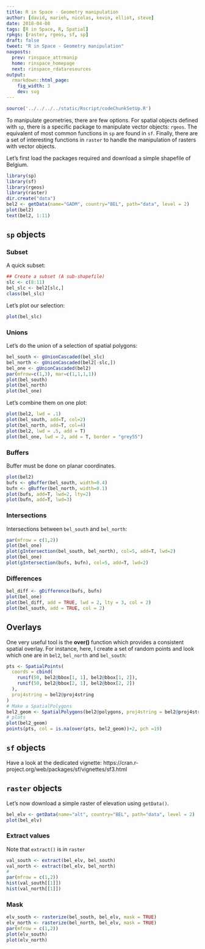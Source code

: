 ```yaml
---
title: R in Space - Geometry manipulation
author: [david, marieh, nicolas, kevin, elliot, steve]
date: 2018-04-08
tags: [R in Space, R, Spatial]
rpkgs: [raster, rgeos, sf, sp]
draft: false
tweet: "R in Space - Geometry manipulation"
navposts:
  prev: rinspace_attrmanip
  home: rinspace_homepage
  next: rinspace_rdataresources
output:
  rmarkdown::html_page:
    fig_width: 3
    dev: svg
---
```





```r
source('../../../../static/Rscript/codeChunkSetUp.R')
```


To manipulate geometries, there are few options. For spatial objects defined
with `sp`, there is a specific package to manipulate vector objects: `rgeos`.
The equivalent of most common functions in `sp` are found in `sf`.
Finally, there are a set of interesting functions in `raster` to handle
the manipulation of rasters with vector objects.


Let's first load the packages required and download a simple shapefile of Belgium.

```R
library(sp)
library(sf)
library(rgeos)
library(raster)
dir.create("data")
bel2 <- getData(name="GADM", country="BEL", path="data", level = 2)
plot(bel2)
text(bel2, 1:11)
```


## `sp` objects



### Subset

A quick subset:

```R
## Create a subset (A sub-shapefile)
slc <- c(8:11)
bel_slc <- bel2[slc,]
class(bel_slc)
```

Let's plot our selection:

```r
plot(bel_slc)
```


### Unions

Let's do the union of a selection of spatial polygons:

```R
bel_south <- gUnionCascaded(bel_slc)
bel_north <- gUnionCascaded(bel2[-slc,])
bel_one <- gUnionCascaded(bel2)
par(mfrow=c(1,3), mar=c(1,1,1,1))
plot(bel_south)
plot(bel_north)
plot(bel_one)
```

Let's combine them on one plot:

```R
plot(bel2, lwd = .1)
plot(bel_south, add=T, col=2)
plot(bel_north, add=T, col=4)
plot(bel2, lwd = .5, add = T)
plot(bel_one, lwd = 2, add = T, border = "grey55")
```




### Buffers

Buffer must be done on planar coordinates.

```R
plot(bel2)
bufs <- gBuffer(bel_south, width=0.4)
bufn <- gBuffer(bel_north, width=0.1)
plot(bufs, add=T, lwd=2, lty=2)
plot(bufn, add=T, lwd=3)
```

### Intersections

Intersections between `bel_south` and `bel_north`:

```R
par(mfrow = c(1,2))
plot(bel_one)
plot(gIntersection(bel_south, bel_north), col=5, add=T, lwd=2)
plot(bel_one)
plot(gIntersection(bufs, bufn), col=5, add=T, lwd=2)
```



### Differences

```r
bel_diff <- gDifference(bufs, bufn)
plot(bel_one)
plot(bel_diff, add = TRUE, lwd = 2, lty = 3, col = 2)
plot(bel_south, add = TRUE, col = 2)
```


## Overlays

One very useful tool is the **over()** function which provides a consistent
spatial overlay. For instance, here, I create a set of random points and
look which one are in `bel2`, `bel_north` and `bel_south`:

```r
pts <- SpatialPoints(
  coords = cbind(
    runif(50, bel2@bbox[1, 1], bel2@bbox[1, 2]),
    runif(50, bel2@bbox[2, 1], bel2@bbox[2, 2])
  ),
  proj4string = bel2@proj4string
)
# Make a SpatialPolygons
bel2_geom <- SpatialPolygons(bel2@polygons, proj4string = bel2@proj4string)
# plots
plot(bel2_geom)
points(pts, col = is.na(over(pts, bel2_geom))+2, pch =19)
```


## `sf` objects

Have a look at the dedicated vignette: https://cran.r-project.org/web/packages/sf/vignettes/sf3.html


## `raster` objects

Let's now download a simple raster of elevation using `getData()`.


```R
bel_elv <- getData(name="alt", country="BEL", path="data", level = 2)
plot(bel_elv)
```


### Extract values

Note that `extract()` is in `raster`

```R
val_south <- extract(bel_elv, bel_south)
val_north <- extract(bel_elv, bel_north)
#
par(mfrow = c(1,2))
hist(val_south[[1]])
hist(val_north[[1]])
```

### Mask

```R
elv_south <- rasterize(bel_south, bel_elv, mask = TRUE)
elv_north <- rasterize(bel_north, bel_elv, mask = TRUE)
par(mfrow = c(1,2))
plot(elv_south)
plot(elv_north)
```

